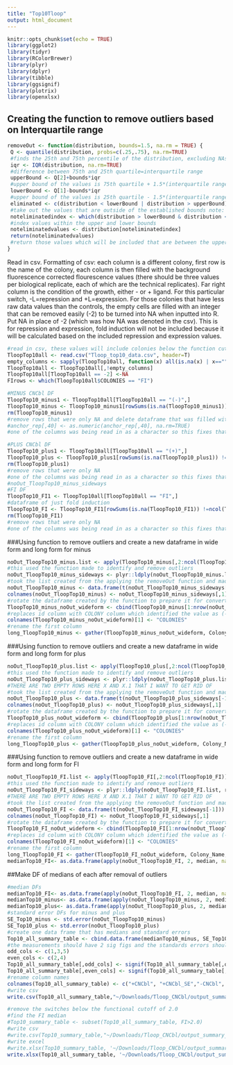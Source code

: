 ```yaml
---
title: "Top10Tloop"
output: html_document
---
```

```r
knitr::opts_chunk$set(echo = TRUE)
library(ggplot2)
library(tidyr)
library(RColorBrewer)
library(plyr)
library(dplyr)
library(tibble)
library(ggsignif)
library(plotrix)
library(openxlsx)
```

## Creating the function to remove outliers based on Interquartile range
```r
removeOut <- function(distribution, bounds=1.5, na.rm = TRUE) {
 Q <- quantile(distribution, probs=c(.25,.75), na.rm=TRUE) 
 #finds the 25th and 75th percentile of the distribution, excluding NAs
 iqr <- IQR(distribution, na.rm=TRUE)
 #difference between 75th and 25th quartile=interquartile range
 upperBound <- Q[2]+bounds*iqr
 #upper bound of the values is 75th quartile + 1.5*(interquartile range) note: that 1.5 can be vaired by changing bound
 lowerBound <- Q[1]-bounds*iqr
 #upper bound of the values is 25th quartile - 1.5*(interquartile range)
 eliminated <- c(distribution < lowerBound | distribution > upperBound)
 #take out the values that are outside of the established bounds note: that 1.5 can be vaired by changing bound
 noteliminatedindex <- which(distribution > lowerBound & distribution < upperBound)
 #index values within the upper and lower bounds
 noteliminatedvalues <- distribution[noteliminatedindex]
 return(noteliminatedvalues)
 #return those values which will be included that are between the upper and lower bounds 
}
```

Read in csv.
Formatting of csv: each column is a different colony, first row is the name of the colony, each column is then filled with the background fluorescence corrected flourescence values (there should be three values per biological replicate, each of which are the technical replicates). Far right column is the condition of the growth, either - or + ligand. For this particular switch, -L=repression and +L=expression. For those colonies that have less raw data values than the controls, the empty cells are filled with an integer that can be removed easily (-2) to be turned into NA when inputted into R. 
Put NA in place of -2 (which was how NA was denoted in the csv).
This is for repression and expression, fold induction will not be included because it will be calculated based on the included repression and expression values.
```r
#read in csv, these values will include colonies below the function cut off which has been defined here as 2.0
TloopTop10all <- read.csv("Tloop_top10_data.csv", header=T)
empty_columns <- sapply(TloopTop10all, function(x) all(is.na(x) | x==""))
TloopTop10all <- TloopTop10all[,!empty_columns]
TloopTop10all[TloopTop10all == -2] <-NA
FIrows <- which(TloopTop10all$COLONIES == "FI")

#MINUS CNCbl DF
TloopTop10_minus1 <- TloopTop10all[TloopTop10all == "(-)",]
TloopTop10_minus <- TloopTop10_minus1[rowSums(is.na(TloopTop10_minus1)) !=ncol(TloopTop10_minus1),]
rm(TloopTop10_minus1)
#remove rows that were only NA and delete dataframe that was filled with NA only columns
#anchor_rep[,40] <- as.numeric(anchor_rep[,40], na.rm=TRUE)
#one of the columns was being read in as a character so this fixes that one

#PLUS CNCbl DF
TloopTop10_plus1 <- TloopTop10all[TloopTop10all == "(+)",]
TloopTop10_plus <- TloopTop10_plus1[rowSums(is.na(TloopTop10_plus1)) !=ncol(TloopTop10_plus1),]
rm(TloopTop10_plus1)
#remove rows that were only NA 
#one of the columns was being read in as a character so this fixes that one
#noOut_TloopTop10_minus_sideways 
#FI DF
TloopTop10_FI1 <- TloopTop10all[TloopTop10all == "FI",]
#dataframe of just fold induction
TloopTop10_FI <- TloopTop10_FI1[rowSums(is.na(TloopTop10_FI1)) !=ncol(TloopTop10_FI1),]
rm(TloopTop10_FI1)
#remove rows that were only NA 
#one of the columns was being read in as a character so this fixes that one

```

###Using function to remove outliers and create a new dataframe in wide form and long form for minus
```r

noOut_TloopTop10_minus.list <- apply(TloopTop10_minus[,2:ncol(TloopTop10_minus)], 2, removeOut, na.rm=TRUE)
#this used the function made to identify and remove outliers 
noOut_TloopTop10_minus_sideways <- plyr::ldply(noOut_TloopTop10_minus.list, rbind)
#took the list created from the applying the removeOut function and made it into a dataframe 
noOut_TloopTop10_minus <- data.frame(t(noOut_TloopTop10_minus_sideways[-1]))
colnames(noOut_TloopTop10_minus) <- noOut_TloopTop10_minus_sideways[,1]
#rotate the dataframe created by the function to prepare it for converting to long form 
TloopTop10_minus_noOut_wideform <- cbind(TloopTop10_minus[1:nrow(noOut_TloopTop10_minus),1], noOut_TloopTop10_minus[,1:ncol(noOut_TloopTop10_minus)])
#replaces id column with COLONY column which identified the value as (-) or (+)
colnames(TloopTop10_minus_noOut_wideform)[1] <- "COLONIES"
#rename the first column 
long_TloopTop10_minus <- gather(TloopTop10_minus_noOut_wideform, Colony_Name, Fluorescence, -COLONIES)
```

###Using function to remove outliers and create a new dataframe in wide form and long form for plus
```r

noOut_TloopTop10_plus.list <- apply(TloopTop10_plus[,2:ncol(TloopTop10_plus)], 2, removeOut, na.rm=TRUE)
#this used the function made to identify and remove outliers 
noOut_TloopTop10_plus_sideways <- plyr::ldply(noOut_TloopTop10_plus.list, rbind)
#THERE ARE TWO EMPTY ROWS HERE X AND X.1 THAT I WANT TO GET RID OF 
#took the list created from the applying the removeOut function and made it into a dataframe 
noOut_TloopTop10_plus <- data.frame(t(noOut_TloopTop10_plus_sideways[-1]))
colnames(noOut_TloopTop10_plus) <- noOut_TloopTop10_plus_sideways[,1]
#rotate the dataframe created by the function to prepare it for converting to long form 
TloopTop10_plus_noOut_wideform <- cbind(TloopTop10_plus[1:nrow(noOut_TloopTop10_plus),1], noOut_TloopTop10_plus[,1:ncol(noOut_TloopTop10_plus)])
#replaces id column with COLONY column which identified the value as (-) or (+)
colnames(TloopTop10_plus_noOut_wideform)[1] <- "COLONIES"
#rename the first column 
long_TloopTop10_plus <- gather(TloopTop10_plus_noOut_wideform, Colony_Name, Fluorescence, -COLONIES)
```

###Using function to remove outliers and create a new dataframe in wide form and long form for FI
```r

noOut_TloopTop10_FI.list <- apply(TloopTop10_FI[,2:ncol(TloopTop10_FI)], 2, removeOut, na.rm=TRUE)
#this used the function made to identify and remove outliers 
noOut_TloopTop10_FI_sideways <- plyr::ldply(noOut_TloopTop10_FI.list, rbind)
#THERE ARE TWO EMPTY ROWS HERE X AND X.1 THAT I WANT TO GET RID OF 
#took the list created from the applying the removeOut function and made it into a dataframe 
noOut_TloopTop10_FI <- data.frame(t(noOut_TloopTop10_FI_sideways[-1]))
colnames(noOut_TloopTop10_FI) <- noOut_TloopTop10_FI_sideways[,1]
#rotate the dataframe created by the function to prepare it for converting to long form 
TloopTop10_FI_noOut_wideform <- cbind(TloopTop10_FI[1:nrow(noOut_TloopTop10_FI),1], noOut_TloopTop10_FI[,1:ncol(noOut_TloopTop10_FI)])
#replaces id column with COLONY column which identified the value as (-) or (+)
colnames(TloopTop10_FI_noOut_wideform)[1] <- "COLONIES"
#rename the first column 
long_TloopTop10_FI <- gather(TloopTop10_FI_noOut_wideform, Colony_Name, Fluorescence, -COLONIES)
medianTop10_FI<- as.data.frame(apply(noOut_TloopTop10_FI, 2, median, na.rm=TRUE))
```

##Make DF of medians of each after removal of outliers 
```r
#median DFs
medianTop10_FI<- as.data.frame(apply(noOut_TloopTop10_FI, 2, median, na.rm=TRUE))
medianTop10_minus<- as.data.frame(apply(noOut_TloopTop10_minus, 2, median, na.rm=TRUE))
medianTop10_plus<- as.data.frame(apply(noOut_TloopTop10_plus, 2, median, na.rm=TRUE))
#standard error DFs for minus and plus
SE_Top10_minus <- std.error(noOut_TloopTop10_minus)
SE_Top10_plus <- std.error(noOut_TloopTop10_plus)
#create one data frame that has medians and standard errors
Top10_all_summary_table <- cbind.data.frame(medianTop10_minus, SE_Top10_minus, medianTop10_plus, SE_Top10_plus, medianTop10_FI)
#the measurements should have 2 sig figs and the standards errors should have 1 sig fig
odd_cols <- c(1,3,5)
even_cols <- c(2,4)
Top10_all_summary_table[,odd_cols] <- signif(Top10_all_summary_table[,odd_cols],2)
Top10_all_summary_table[,even_cols] <- signif(Top10_all_summary_table[,even_cols],1)
#rename column names
colnames(Top10_all_summary_table) <- c("+CNCbl", "+CNCbl_SE","-CNCbl", "-CNCbl_SE", "FI")
#write csv
write.csv(Top10_all_summary_table,"~/Downloads/Tloop_CNCbl/output_summary_files/Top10_all_summary_file.csv", row.names = TRUE)

#remove the switches below the functional cutoff of 2.0
#find the FI median
#Top10_summary_table <- subset(Top10_all_summary_table, FI>2.0)
#write csv
#write.csv(Top10_summary_table,"~/Downloads/Tloop_CNCbl/output_summary_files/Top10_summary_file.csv", row.names = TRUE)
#write excel
#write.xlsx(Top10_summary_table, '~/Downloads/Tloop_CNCbl/output_summary_files/Top10_summary_file.xlsx', rowNames = TRUE)
write.xlsx(Top10_all_summary_table, '~/Downloads/Tloop_CNCbl/output_summary_files/Top10__all_summary_file.xlsx', rowNames = TRUE)
```


